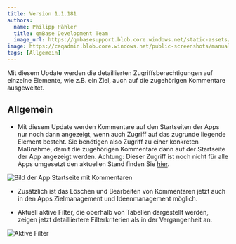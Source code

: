 ---
title: Version 1.1.181
authors:
  name: Philipp Pähler
  title: qmBase Development Team
  image_url: https://qmbasesupport.blob.core.windows.net/static-assets/img/persons/paehler_round.png
image: https://caqadmin.blob.core.windows.net/public-screenshots/manual-screenshots/Screenshot2022-09-28_training_ConfirmAttendance.png
tags: [Allgemein]
---

Mit diesem Update werden die detaillierten Zugriffsberechtigungen auf einzelne Elemente, wie z.B. ein Ziel, auch auf die zugehörigen Kommentare ausgeweitet.

<!--truncate-->

## Allgemein

- Mit diesem Update werden Kommentare auf den Startseiten der Apps nur noch dann angezeigt, wenn auch Zugriff auf das zugrunde liegende Element besteht.
  Sie benötigen also Zugriff zu einer konkreten Maßnahme, damit die zugehörigen Kommentare dann auf der Startseite der App angezeigt werden.
  Achtung: Dieser Zugriff ist noch nicht für alle Apps umgesetzt den aktuellen Stand finden Sie [hier](/docs/faqs/56/#feingliedrigerer-zugriff).

![Bild der App Startseite mit Kommentaren](https://caqadmin.blob.core.windows.net/public-screenshots/manual-screenshots/2022-11-09-commentFeed.png)

- Zusätzlich ist das Löschen und Bearbeiten von Kommentaren jetzt auch in den Apps Zielmanagement und Ideenmanagement möglich.

- Aktuell aktive Filter, die oberhalb von Tabellen dargestellt werden, zeigen jetzt detailliertere Filterkriterien als in der Vergangenheit an.

![Aktive Filter](https://caqadmin.blob.core.windows.net/public-screenshots/manual-screenshots/2022-11-09-activeFilters.png)
